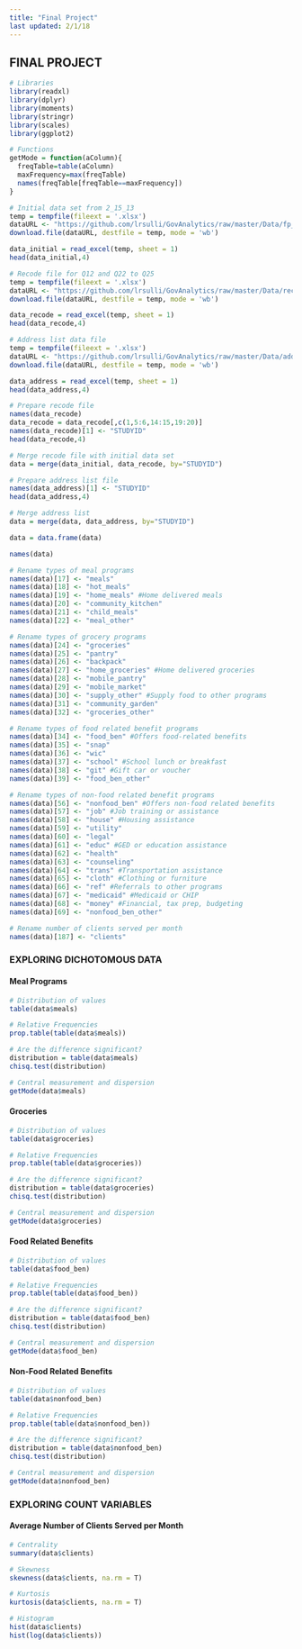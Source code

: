 ```yaml
---
title: "Final Project"
last updated: 2/1/18
---
```


## FINAL PROJECT

```r
# Libraries
library(readxl)
library(dplyr)
library(moments)
library(stringr)
library(scales)
library(ggplot2)

# Functions
getMode = function(aColumn){
  freqTable=table(aColumn)
  maxFrequency=max(freqTable)
  names(freqTable[freqTable==maxFrequency])
}
```

```r
# Initial data set from 2_15_13
temp = tempfile(fileext = '.xlsx')
dataURL <- "https://github.com/lrsulli/GovAnalytics/raw/master/Data/fp_survey_2_15_13.xlsx"
download.file(dataURL, destfile = temp, mode = 'wb')

data_initial = read_excel(temp, sheet = 1)
head(data_initial,4)
```

```r
# Recode file for Q12 and Q22 to Q25
temp = tempfile(fileext = '.xlsx')
dataURL <- "https://github.com/lrsulli/GovAnalytics/raw/master/Data/recode_Q12_Q22toQ25.xlsx"
download.file(dataURL, destfile = temp, mode = 'wb')

data_recode = read_excel(temp, sheet = 1)
head(data_recode,4)
```

```r
# Address list data file
temp = tempfile(fileext = '.xlsx')
dataURL <- "https://github.com/lrsulli/GovAnalytics/raw/master/Data/address_list_5_20_13.xlsx"
download.file(dataURL, destfile = temp, mode = 'wb')

data_address = read_excel(temp, sheet = 1)
head(data_address,4)
```

```r
# Prepare recode file
names(data_recode)
data_recode = data_recode[,c(1,5:6,14:15,19:20)]
names(data_recode)[1] <- "STUDYID"
head(data_recode,4)

# Merge recode file with initial data set
data = merge(data_initial, data_recode, by="STUDYID")
```

```r
# Prepare address list file
names(data_address)[1] <- "STUDYID"
head(data_address,4)

# Merge address list
data = merge(data, data_address, by="STUDYID")

data = data.frame(data)
```

```r
names(data)
```

```r

# Rename types of meal programs
names(data)[17] <- "meals"
names(data)[18] <- "hot_meals"
names(data)[19] <- "home_meals" #Home delivered meals
names(data)[20] <- "community_kitchen"
names(data)[21] <- "child_meals"
names(data)[22] <- "meal_other"

# Rename types of grocery programs
names(data)[24] <- "groceries"
names(data)[25] <- "pantry"
names(data)[26] <- "backpack"
names(data)[27] <- "home_groceries" #Home delivered groceries
names(data)[28] <- "mobile_pantry"
names(data)[29] <- "mobile_market"
names(data)[30] <- "supply_other" #Supply food to other programs
names(data)[31] <- "community_garden"
names(data)[32] <- "groceries_other"

# Rename types of food related benefit programs
names(data)[34] <- "food_ben" #Offers food-related benefits
names(data)[35] <- "snap"
names(data)[36] <- "wic"
names(data)[37] <- "school" #School lunch or breakfast
names(data)[38] <- "git" #Gift car or voucher
names(data)[39] <- "food_ben_other"

# Rename types of non-food related benefit programs
names(data)[56] <- "nonfood_ben" #Offers non-food related benefits
names(data)[57] <- "job" #Job training or assistance
names(data)[58] <- "house" #Housing assistance
names(data)[59] <- "utility"
names(data)[60] <- "legal"
names(data)[61] <- "educ" #GED or education assistance
names(data)[62] <- "health"
names(data)[63] <- "counseling"
names(data)[64] <- "trans" #Transportation assistance
names(data)[65] <- "cloth" #Clothing or furniture
names(data)[66] <- "ref" #Referrals to other programs
names(data)[67] <- "medicaid" #Medicaid or CHIP
names(data)[68] <- "money" #Financial, tax prep, budgeting
names(data)[69] <- "nonfood_ben_other"

# Rename number of clients served per month
names(data)[187] <- "clients"
```

### EXPLORING DICHOTOMOUS DATA

#### Meal Programs

```r
# Distribution of values
table(data$meals)
```

```r
# Relative Frequencies
prop.table(table(data$meals))
```

```r
# Are the difference significant?
distribution = table(data$meals)
chisq.test(distribution)
```

```r
# Central measurement and dispersion
getMode(data$meals)
```

#### Groceries

```r
# Distribution of values
table(data$groceries)
```

```r
# Relative Frequencies
prop.table(table(data$groceries))
```

```r
# Are the difference significant?
distribution = table(data$groceries)
chisq.test(distribution)
```

```r
# Central measurement and dispersion
getMode(data$groceries)
```

#### Food Related Benefits

```r
# Distribution of values
table(data$food_ben)
```

```r
# Relative Frequencies
prop.table(table(data$food_ben))
```

```r
# Are the difference significant?
distribution = table(data$food_ben)
chisq.test(distribution)
```

```r
# Central measurement and dispersion
getMode(data$food_ben)
```

#### Non-Food Related Benefits

```r
# Distribution of values
table(data$nonfood_ben)
```

```r
# Relative Frequencies
prop.table(table(data$nonfood_ben))
```

```r
# Are the difference significant?
distribution = table(data$nonfood_ben)
chisq.test(distribution)
```

```r
# Central measurement and dispersion
getMode(data$nonfood_ben)
```

### EXPLORING COUNT VARIABLES

#### Average Number of Clients Served per Month

```r
# Centrality
summary(data$clients)
```

```r
# Skewness
skewness(data$clients, na.rm = T)
```

```r
# Kurtosis
kurtosis(data$clients, na.rm = T)
```

```r
# Histogram
hist(data$clients)
hist(log(data$clients))
```
